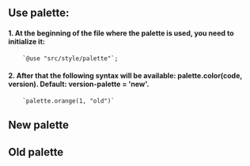 
<Meta title="Colors palette" />

## Use palette:

#### 1. At the beginning of the file where the palette is used, you need to initialize it:

        `@use "src/style/palette"`;

#### 2. After that the following syntax will be available: palette.color(code, version). Default: version-palette = 'new'.

        `palette.orange(1, "old")`

##

## New palette

<ColorPalette>
  <ColorItem
    title="Orange"
    colors={{
      "100": "#f3ba27",
      "064": "#f3ba27a3",
      "048": "#f3ba277a",
      "032": "#f3ba2752",
      "024": "#f3ba273d",
      "016": "#f3ba2729",
      "008": "#f3ba2714",
    }}
  />
  <ColorItem
    title="Blue"
    colors={{
      "400": "#347cbf",
      "200": "#5d9ef3",
      "100": "#2084e1",
      "064": "#2084e1a3",
      "048": "#2084e17a",
      "032": "#2084e152",
      "024": "#2084e13d",
      "016": "#2084e129",
      "008": "#2084e114",
    }}
  />
  <ColorItem
    title="Grey"
    colors={{
      "400": "#1b243d",
      "100": "#303757",
      "072": "#303757b8",
      "056": "#3037578f",
      "040": "#30375766",
      "032": "#30375752",
      "016": "#30375729",
      "004": "#3037570a",
    }}
  />
  <ColorItem
    title="White"
    colors={{
      "100": "#ffffff",
      "072": "#ffffffb8",
      "060": "#ffffff99",
      "032": "#ffffff52",
      "016": "#ffffff29",
    }}
  />
  <ColorItem
    title="Red"
    colors={{
      "100": "#f50041",
    }}
  />
  <ColorItem
    title="Green"
    colors={{
      "100": "#11bd37",
    }}
  />
</ColorPalette>

## Old palette

<ColorPalette>
  <ColorItem
    title="Orange"
    colors={{
      "1": "#e16530",
      "2": "#f3ba27",
      "3": "#e7af21",
      "4": "#9b510b",
      "5": "#e7af2166",
      "6": "#e1653066",
      "7": "#f1c93d",
      "8": "#fbedce",
      "9": "#f8ded2",
      "10": "#fadfad5e",
      "11": "#fae4da",
      "12": "#e8c54c",
      "13": "#dc5b05",
      "14": "#e7af2133",
      "15": "#f3ba2714",
      "16": "#7e3e02",
    }}
  />
  <ColorItem
    title="Blue"
    colors={{
      "1": "#2084e14d",
      "2": "#2084e133",
      "3": "#2084e129",
      "4": "#2084e11a",
      "5": "#2084e114",
      "6": "#2084e10a",
      "7": "#2084e1e3",
      "8": "#2084e1",
      "9": "#2084e100",
      "10": "#296fb2",
      "11": "#2084e13a",
      "12": "#1d3d67",
      "13": "#0c72d1",
      "14": "#5aa1e2",
      "15": "#02162c",
      "16": "#347cbf14",
      "17": "#6b8da673",
      "18": "#1864ac",
      "19": "#1b71c1",
      "20": "#2079cd",
      "21": "#1d3d66",
      "22": "#0000ff",
      "23": "#2084e11f",
      "24": "#2084e16f",
      "25": "#223c500a",
      "26": "#3d3d6629",
      "27": "#1d266614",
      "28": "#2084e138",
    }}
  />
  <ColorItem
    title="Grey"
    colors={{
      "1": "#3037570a",
      "2": "#6f6f7a",
      "3": "#4f4e4e",
      "4": "#4d4d4d",
      "5": "#333333",
      "6": "#5f5d5d",
      "7": "#7c7c7c",
      "8": "#757575",
      "9": "#ccc",
      "10": "#c5c5c5",
      "11": "#cecece",
      "12": "#bdbdbd33",
      "13": "#bdbdbd80",
      "14": "#919fad",
      "15": "#e3e3e3",
      "16": "#939393",
      "17": "#e9e9e9",
      "18": "#e8e8e8cc",
      "19": "#1d1d1d21",
      "20": "#1d1d1d27",
      "21": "#eeeeee38",
      "22": "#ecedefcc",
      "23": "#c7c9d1",
      "24": "#dbebfa",
      "25": "#b1b0b0",
      "26": "#59595933",
      "27": "#595959cc",
      "28": "#e9e9e980",
      "29": "#e9e9e933",
      "30": "#595959",
      "31": "#949494",
      // #636363 - use for lighthouse
      "32": "#ffffff8a",
      "33": "#94949499",
    }}
  />
  <ColorItem
    title="White"
    colors={{
      "1": "#ffffff29",
      "2": "#ecedef66",
      "3": "#ffffff33",
      "4": "#ffffff00",
      "5": "#ffffff3d",
      "6": "#ffffffb8",
      "7": "#fbfbfb",
      "8": "#f1f1f1",
      "9": "#f3f3f3",
      "10": "#f7f8f9",
      "11": "#ecedef",
      "12": "#f0efef",
      "13": "#ebebeb",
      "14": "#ededed",
      "15": "#e0e0e0",
      "16": "#d4e0ed",
      "17": "#ddebfb",
      "18": "#f7f7f7",
      "19": "#dddddd",
      "20": "#eef6fd",
      "21": "#dbecfa",
      "22": "#e1e4e6",
      "23": "#ffffff66",
      "24": "#e9e9e97a",
    }}
  />
  <ColorItem
    title="Red"
    colors={{
      "1": "#ff0000",
      "2": "#da2e2e",
      "3": "#fa4646",
      "4": "#ac2b2b",
      "5": "#fab8b8",
    }}
  />
  <ColorItem
    title="Green"
    colors={{
      "1": "#34bfbf66",
      "2": "#11bd3633",
      "3": "#51db7f17",
      "4": "#055c05",
      "5": "#53ac5363",
      "6": "#28ff44",
      "7": "#11bd37",
      "8": "#12b654",
      "9": "#1d266714",
      "10": "#adf8ad",
      "11": "#d6f2e7",
      "12": "#d2f4f0",
      "13": "#ddf4e2",
      "14": "#34bfbf",
      "15": "#50db7e17",
      "16": "#c3efcfc7",
    }}
  />
  <ColorItem
    title="Black"
    colors={{
      "1": "#000",
      "2": "#1d1d1d",
      "3": "#1d1d1d9f",
      "4": "#00000014",
      "5": "#00000021",
      "6": "#0000003b",
      "7": "#1d1d1da3",
      "8": "#1d1d1dcc",
      "9": "#373737",
      "10": "#0000003d",
      "11": "#1d1d1d29",
      "12": "#1d1d1de6",
      "13": "#0000008a",
      "14": "#1c1c1c0a",
      "15": "#1d1d1db3",
    }}
  />
  <ColorItem
    title="Purple"
    colors={{
      "1": "#7575a1",
      "2": "#63058f",
      "3": "#cb38ce",
      "4": "#cc38cf66",
      "5": "#6161cf66",
      "6": "#cfcfe9",
      "7": "#dfdff5",
      "8": "#6161cf33",
      "9": "#6161cf",
      "10": "#f5d6f5",
      "11": "#f5d7f5",
    }}
  />
</ColorPalette>
